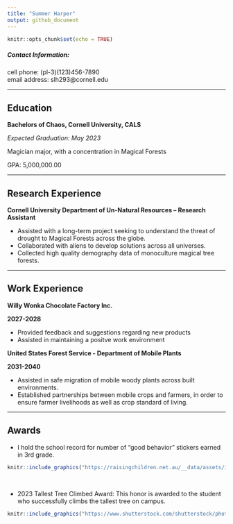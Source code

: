 ```yaml
---
title: "Summer Harper"
output: github_document
---
```


```r
knitr::opts_chunk$set(echo = TRUE)
```

##### Contact Information: 
cell phone: (pl-3)(123)456-7890
<br> 
email address: slh293@cornell.edu 

---


## Education
**Bachelors of Chaos, Cornell University, CALS**

*Expected Graduation: May 2023*

Magician major, with a concentration in Magical Forests

GPA: 5,000,000.00

---

## Research Experience

**Cornell University Department of Un-Natural Resources -- Research Assistant** 

* Assisted with a long-term project seeking to understand the threat of drought to Magical Forests across the globe. 
* Collaborated with aliens to develop solutions across all universes. 
* Collected high quality demography data of monoculture magical tree forests. 

---

## Work Experience

**Willy Wonka Chocolate Factory Inc.**

**2027-2028**

* Provided feedback and suggestions regarding new products
* Assisted in maintaining a positve work environment

**United States Forest Service - Department of Mobile Plants** 

**2031-2040**

* Assisted in safe migration of mobile woody plants across built environments. 
* Established partnerships between mobile crops and farmers, in order to ensure farmer livelihoods as well as crop standard of living. 

---

## Awards

* I hold the school record for number of "good behavior" stickers earned in 3rd grade. 


```r
knitr::include_graphics("https://raisingchildren.net.au/__data/assets/image/0029/47846/reward-charts.jpg")
```

<br> 

* 2023 Tallest Tree Climbed Award: This honor is awarded to the student who successfully climbs the tallest tree on campus. 


```r
knitr::include_graphics("https://www.shutterstock.com/shutterstock/photos/1162989610/display_1500/stock-vector-beautiful-girl-climbing-up-with-rope-the-tree-1162989610.jpg")
```


